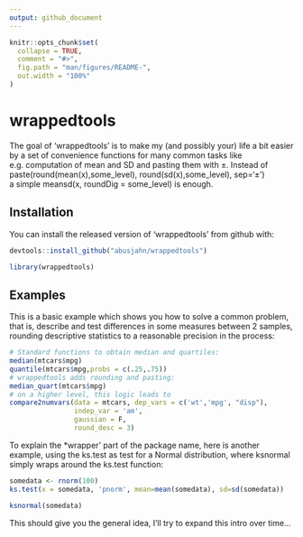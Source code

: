```yaml
---
output: github_document
---
```


<!-- README.md is generated from README.Rmd. Please edit that file -->

```r
knitr::opts_chunk$set(
  collapse = TRUE,
  comment = "#>",
  fig.path = "man/figures/README-",
  out.width = "100%"
)
```

# wrappedtools

<!-- badges: start -->
<!-- badges: end -->

The goal of 'wrappedtools' is to make my (and possibly your) life a bit easier 
by a set of convenience functions for many common tasks like e.g. computation
of mean and SD and pasting them with ±. Instead of   
paste(round(mean(x),some_level), round(sd(x),some_level), sep='±')  
a simple meansd(x, roundDig = some_level) is enough.   


## Installation

You can install the released version of 'wrappedtools' from github with:

``` r
devtools::install_github("abusjahn/wrappedtools")
```
```r
library(wrappedtools)
```

## Examples  

This is a basic example which shows you how to solve a common problem,
that is, describe and test differences in some measures between 2 samples,
rounding descriptive statistics to a reasonable precision in the process:   

```r
# Standard functions to obtain median and quartiles:
median(mtcars$mpg)
quantile(mtcars$mpg,probs = c(.25,.75))
# wrappedtools adds rounding and pasting:
median_quart(mtcars$mpg)
# on a higher level, this logic leads to
compare2numvars(data = mtcars, dep_vars = c('wt','mpg', "disp"), 
                indep_var = 'am',
                gaussian = F,
                round_desc = 3)
```

To explain the *wrapper' part of the package name, here is another example, 
using the ks.test as test for a Normal distribution, where ksnormal simply
wraps around the ks.test function:   
```r
somedata <- rnorm(100)
ks.test(x = somedata, 'pnorm', mean=mean(somedata), sd=sd(somedata))

ksnormal(somedata)
```
This should give you the general idea, I'll try to expand this intro over time...
